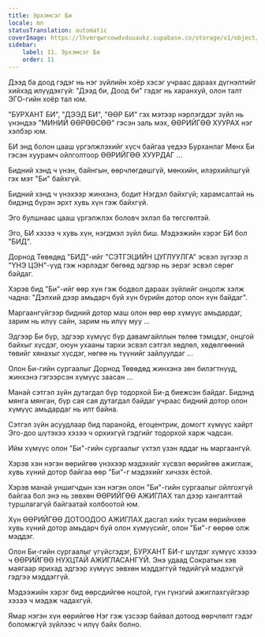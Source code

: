 ```yaml
---
title: Эрхэмсэг Би
locale: mn
statusTranslation: automatic
coverImage: https://lhvmrqwrcowdvduuaukz.supabase.co/storage/v1/object/public/strapi-uploads/small_cover-tratado-de-psicologia-revolucionaria.webp-5e15e1cec4e0ebebcde5d7fc7565d8fd.webp
sidebar:
    label: 11. Эрхэмсэг Би
    order: 11
---
```

Дээд ба доод гэдэг нь нэг зүйлийн хоёр хэсэг учраас дараах дүгнэлтийг хийхэд илүүдэхгүй: "Дээд би, Доод би" гэдэг нь харанхуй, олон талт ЭГО-гийн хоёр тал юм.

"БУРХАНТ БИ", "ДЭЭД БИ", "ӨӨР БИ" гэх мэтээр нэрлэгддэг зүйл нь үнэндээ "МИНИЙ ӨӨРӨӨСӨӨ" гэсэн заль мэх, ӨӨРИЙГӨӨ ХУУРАХ нэг хэлбэр юм.

БИ энд болон цааш үргэлжлэхийг хүсч байгаа үедээ Бурханлаг Мөнх Би гэсэн хуурамч ойлголтоор ӨӨРИЙГӨӨ ХУУРДАГ ...

Бидний хэнд ч үнэн, байнгын, өөрчлөгдөшгүй, мөнхийн, илэрхийлшгүй гэх мэт "Би" байхгүй.

Бидний хэнд ч үнэхээр жинхэнэ, бодит Нэгдэл байхгүй; харамсалтай нь бидэнд бүрэн эрхт хувь хүн гэж байхгүй.

Эго булшнаас цааш үргэлжлэх боловч эхлэл ба төгсгөлтэй.

Эго, БИ хэзээ ч хувь хүн, нэгдмэл зүйл биш. Мэдээжийн хэрэг БИ бол "БИД".

Дорнод Төвөдөд "БИД"-ийг "СЭТГЭЦИЙН ЦУГЛУУЛГА" эсвэл зүгээр л "ҮНЭ ЦЭН"-үүд гэж нэрлэдэг бөгөөд эдгээр нь эерэг эсвэл сөрөг байдаг.

Хэрэв бид "Би"-ийг өөр хүн гэж бодвол дараах зүйлийг онцолж хэлж чадна: "Дэлхий дээр амьдарч буй хүн бүрийн дотор олон хүн байдаг".

Маргаангүйгээр бидний дотор маш олон өөр өөр хүмүүс амьдардаг, зарим нь илүү сайн, зарим нь илүү муу ...

Эдгээр Би бүр, эдгээр хүмүүс бүр давамгайллын төлөө тэмцдэг, онцгой байхыг хүсдэг, оюун ухааны тархи эсвэл сэтгэл хөдлөл, хөдөлгөөний төвийг хянахыг хүсдэг, нөгөө нь түүнийг зайлуулдаг ...

Олон Би-гийн сургаалыг Дорнод Төвөдөд жинхэнэ зөн билэгтнүүд, жинхэнэ гэгээрсэн хүмүүс заасан ...

Манай сэтгэл зүйн дутагдал бүр тодорхой Би-д биежсэн байдаг. Бидэнд мянга мянган, бүр сая сая дутагдал байдаг учраас бидний дотор олон хүмүүс амьдардаг нь илт байна.

Сэтгэл зүйн асуудлаар бид паранойд, егоцентрик, домогт хүмүүс хайрт Эго-доо шүтэхээ хэзээ ч орхихгүй гэдгийг тодорхой харж чадсан.

Ийм хүмүүс олон "Би"-гийн сургаалыг үхтэл үзэн яддаг нь маргаангүй.

Хэрэв хэн нэгэн өөрийгөө үнэхээр мэдэхийг хүсвэл өөрийгөө ажиглаж, хувь хүний дотор байгаа өөр "Би"-г мэдэхийг хичээх ёстой.

Хэрэв манай уншигчдын хэн нэгэн олон "Би"-гийн сургаалыг ойлгохгүй байгаа бол энэ нь зөвхөн ӨӨРИЙГӨӨ АЖИГЛАХ тал дээр хангалттай туршлагагүй байгаатай холбоотой юм.

Хүн ӨӨРИЙГӨӨ ДОТООДОО АЖИГЛАХ дасгал хийх тусам өөрийнхөө хувь хүний дотор амьдарч буй олон хүмүүсийг, олон "Би"-г өөрөө олж мэддэг.

Олон Би-гийн сургаалыг үгүйсгэдэг, БУРХАНТ БИ-г шүтдэг хүмүүс хэзээ ч ӨӨРИЙГӨӨ НУХЦТАЙ АЖИГЛАСАНГҮЙ. Энэ удаад Сократын хэв маягаар ярихад эдгээр хүмүүс зөвхөн мэддэггүй төдийгүй мэдэхгүй гэдгээ мэддэггүй.

Мэдээжийн хэрэг бид өөрсдийгөө ноцтой, гүн гүнзгий ажиглахгүйгээр хэзээ ч мэдэж чадахгүй.

Ямар нэгэн хүн өөрийгөө Нэг гэж үзсээр байвал дотоод өөрчлөлт гэдэг боломжгүй зүйлээс ч илүү байх болно.

